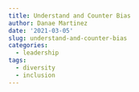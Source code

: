```yaml
---
title: Understand and Counter Bias
author: Danae Martinez
date: '2021-03-05'
slug: understand-and-counter-bias
categories:
  - leadership
tags:
  - diversity
  - inclusion
---
```

